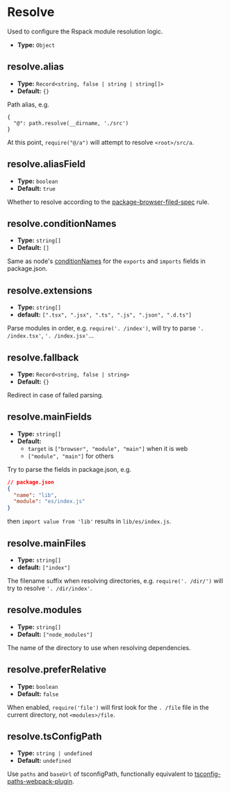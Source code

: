 # Resolve

Used to configure the Rspack module resolution logic.

- **Type:** `Object`

## resolve.alias

- **Type:** `Record<string, false | string | string[]>`
- **Default:** `{}`

Path alias, e.g.

```
{
  "@": path.resolve(__dirname, './src')
}
```

At this point, `require("@/a")` will attempt to resolve `<root>/src/a`.

## resolve.aliasField

- **Type:** `boolean`
- **Default:** `true`

Whether to resolve according to the [package-browser-filed-spec](https://github.com/defunctzombie/package-browser-field-spec) rule.

## resolve.conditionNames

- **Type:** `string[]`
- **Default:** `[]`

Same as node's [conditionNames](https://nodejs.org/api/packages.html#conditional-exports) for the `exports` and `imports` fields in package.json.

## resolve.extensions

- **Type:** `string[]`
- **default:** `[".tsx", ".jsx", ".ts", ".js", ".json", ".d.ts"]`

Parse modules in order, e.g. `require('. /index')`, will try to parse `'. /index.tsx'`, `'. /index.jsx'`...

## resolve.fallback

- **Type:** `Record<string, false | string>`
- **Default:** `{}`

Redirect in case of failed parsing.

## resolve.mainFields

- **Type:** `string[]`
- **Default:**
  - `target` is `["browser", "module", "main"]` when it is web
  - `["module", "main"]` for others

Try to parse the fields in package.json, e.g.

```json
// package.json
{
  "name": "lib",
  "module": "es/index.js"
}
```

then `import value from 'lib'` results in `lib/es/index.js`.

## resolve.mainFiles

- **Type:** `string[]`
- **default:** `["index"]`

The filename suffix when resolving directories, e.g. `require('. /dir/')` will try to resolve `'. /dir/index'`.

## resolve.modules

- **Type:** `string[]`
- **Default:** `["node_modules"]`

The name of the directory to use when resolving dependencies.

## resolve.preferRelative

- **Type:** `boolean`
- **Default:** `false`

When enabled, `require('file')` will first look for the `. /file` file in the current directory, not `<modules>/file`.

## resolve.tsConfigPath

- **Type:** `string | undefined`
- **Default:** `undefined`

Use `paths` and `baseUrl` of tsconfigPath, functionally equivalent to [tsconfig-paths-webpack-plugin](https://www.npmjs.com/package/tsconfig-paths-webpack-plugin).

